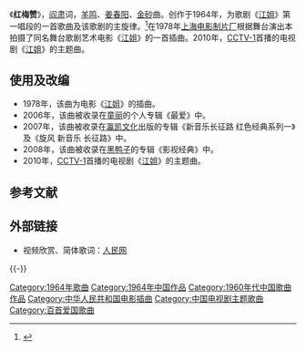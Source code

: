 《'''红梅赞'''》，[[阎肃|阎肃]]词，[[羊鸣|羊鸣]]、[[姜春阳|姜春阳]]、[[金砂_(音乐家)|金砂]]曲。创作于1964年，为歌剧《[[江姐_(歌剧)|江姐]]》第一唱段的一首歌曲及该歌剧的主旋律。<ref name="Bunny_cnr">{{Cite web |url= http://www.cnr.cn/junshi/jsyx/jgll/201102/t20110223_507712472.html |title= 【军歌嘹亮】红梅赞 |author= 谢露莹 |date= 2011-02-23 |publisher= 中广军事 |language= zh-hans |accessdate= 2011-06-11 |quote=  |archive-date= 2014-12-26 |archive-url= https://web.archive.org/web/20141226064750/http://www.cnr.cn/junshi/jsyx/jgll/201102/t20110223_507712472.html |dead-url= no }}</ref>在1978年[[上海电影制片厂|上海电影制片厂]]根据舞台演出本拍摄了同名舞台歌剧艺术电影《[[江姐_(1978年电影)|江姐]]》的一首插曲。2010年，[[CCTV-1|CCTV-1]]首播的电视剧《[[江姐_(2010年电视剧)|江姐]]》的主题曲。

== 使用及改编 ==
*1978年，该曲为电影《[[江姐_(1978年电影)|江姐]]》的插曲。
*2006年，该曲被收录在[[童丽|童丽]]的个人专辑《最爱》中。
*2007年，该曲被收录在[[瀛凯文化|瀛凯文化]]出版的专辑《新音乐长征路 红色经典系列一》及《旋风 新音乐 长征路》中。
*2008年，该曲被收录在[[黑鸭子|黑鸭子]]的专辑《影视经典》中。
*2010年，[[CCTV-1|CCTV-1]]首播的电视剧《[[江姐_(2010年电视剧)|江姐]]》的主题曲。

== 参考文献 ==
<references />
== 外部链接 ==
* 视频欣赏、简体歌词：[http://tv.people.com.cn/GB/79889/9375068.html 人民网] {{Wayback|url=http://tv.people.com.cn/GB/79889/9375068.html |date=20180126222623 }}

{{-}}
{{song-stub}}
{{中宣部推荐100首爱国歌曲}}
{{放歌九十年|cat|H}}
[[Category:1964年歌曲|Category:1964年歌曲]]
[[Category:1964年中国作品|Category:1964年中国作品]]
[[Category:1960年代中国歌曲作品|Category:1960年代中国歌曲作品]]
[[Category:中华人民共和国电影插曲|Category:中华人民共和国电影插曲]]
[[Category:中国电视剧主题歌曲|Category:中国电视剧主题歌曲]]
[[Category:百首爱国歌曲|Category:百首爱国歌曲]]
